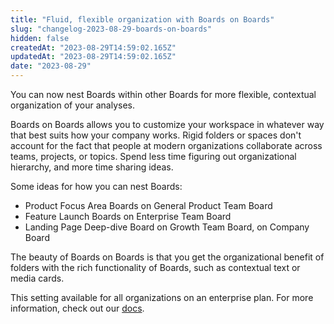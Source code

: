 ```yaml
---
title: "Fluid, flexible organization with Boards on Boards"
slug: "changelog-2023-08-29-boards-on-boards"
hidden: false
createdAt: "2023-08-29T14:59:02.165Z"
updatedAt: "2023-08-29T14:59:02.165Z"
date: "2023-08-29"
---
```


You can now nest Boards within other Boards for more flexible, contextual organization of your analyses. 

Boards on Boards allows you to customize your workspace in whatever way that best suits how your company works. Rigid folders or spaces don't account for the fact that people at modern organizations collaborate across teams, projects, or topics. Spend less time figuring out organizational hierarchy, and more time sharing ideas.

Some ideas for how you can nest Boards:

- Product Focus Area Boards on General Product Team Board
- Feature Launch Boards on Enterprise Team Board
- Landing Page Deep-dive Board on Growth Team Board, on Company Board

The beauty of Boards on Boards is that you get the organizational benefit of folders with the rich functionality of Boards, such as contextual text or media cards. 

This setting available for all organizations on an enterprise plan. For more information, check out our [docs](https://docs.mixpanel.com/docs/boards/boards-on-boards). 
